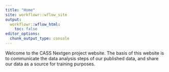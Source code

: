 ```yaml
---
title: "Home"
site: workflowr::wflow_site
output:
  workflowr::wflow_html:
    toc: false
editor_options:
  chunk_output_type: console
---
```


Welcome to the CASS Nextgen project website. The basis of this website is to communicate the data analysis steps of our published data, and share our data as a source for training purposes. 

